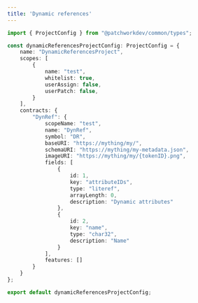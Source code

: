 ```yaml
---
title: 'Dynamic references'
---
```


```typescript
import { ProjectConfig } from "@patchworkdev/common/types";

const dynamicReferencesProjectConfig: ProjectConfig = {
    name: "DynamicReferencesProject",
    scopes: [
        {
            name: "test",
            whitelist: true,
            userAssign: false,
            userPatch: false,
        }
    ],
    contracts: {
        "DynRef": {
            scopeName: "test",
            name: "DynRef",
            symbol: "DR",
            baseURI: "https://mything/my/",
            schemaURI: "https://mything/my-metadata.json",
            imageURI: "https://mything/my/{tokenID}.png",
            fields: [
                {
                    id: 1,
                    key: "attributeIDs",
                    type: "literef",
                    arrayLength: 0,
                    description: "Dynamic attributes"
                },
                {
                    id: 2,
                    key: "name",
                    type: "char32",
                    description: "Name"
                }
            ],
            features: []
        }
    }
};

export default dynamicReferencesProjectConfig;


```
